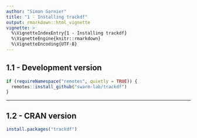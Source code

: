 ```yaml
---
author: "Simon Garnier"
title: "1 - Installing trackdf"
output: rmarkdown::html_vignette
vignette: >
  %\VignetteIndexEntry{1 - Installing trackdf}
  %\VignetteEngine{knitr::rmarkdown}
  %\VignetteEncoding{UTF-8}
---
```


## 1.1 - Development version

```r
if (requireNamespace("remotes", quietly = TRUE)) {
  remotes::install_github("swarm-lab/trackdf")
}
```

---

## 1.2 - CRAN version

```r
install.packages("trackdf")
```
